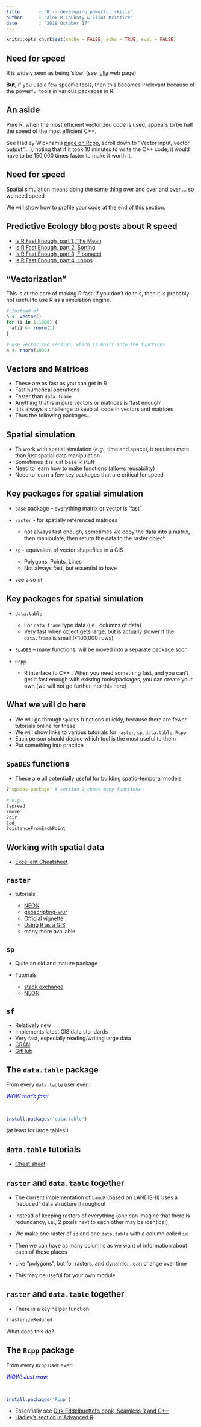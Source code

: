 ```yaml
---
title       : "R -- developing powerful skills"
author      : "Alex M Chubaty & Eliot McIntire"
date        : "2019 October 17"
---
```


```r
knitr::opts_chunk$set(cache = FALSE, echo = TRUE, eval = FALSE)
```

## Need for speed

R is widely seen as being 'slow' (see [julia](http://julialang.org/#high-performance-jit-compiler) web page) 

**But**, if you use a few specific tools, then this becomes irrelevant because of the powerful tools in various packages in R.
 
## An aside
 
Pure R, when the most efficient vectorized code is used, appears to be half the speed of the most efficient C++.

See Hadley Wickham's [page on Rcpp](http://adv-r.had.co.nz/Rcpp.html), scroll down to "Vector input, vector output"... ), noting that if it took 10 minutes to write the C++ code, it would have to be 150,000 times faster to make it worth it.
 
## Need for speed

Spatial simulation means doing the same thing over and over and over ... so we need speed

We will show how to profile your code at the end of this section.

## Predictive Ecology blog posts about R speed

- [Is R Fast Enough, part 1, The Mean](http://predictiveecology.org/2015/04/23/Is-R-fast-enough-01.html)
- [Is R Fast Enough, part 2, Sorting](http://predictiveecology.org/2015/04/28/Is-R-fast-enough-02.html)
- [Is R Fast Enough, part 3, Fibonacci](http://predictiveecology.org/2015/05/06/Is-R-fast-enough-03.html)
- [Is R Fast Enough, part 4, Loops](http://predictiveecology.org/2015/09/04/Is-R-fast-enough-04.html)

## "Vectorization"

This is at the core of making R fast.
If you don't do this, then it is probably not useful to use R as a simulation engine.

```r
# Instead of 
a <- vector()
for (i in 1:1000) {
  a[i] <- rnorm(1)
}

# use vectorized version, which is built into the functions
a <- rnorm(1000)
```

## Vectors and Matrices

- These are as fast as you can get in R
- Fast numerical operations
- Faster than `data.frame`
- Anything that is in pure vectors or matrices is 'fast enough'
- It is always a challenge to keep all code in vectors and matrices
- Thus the following packages...

## Spatial simulation

- To work with spatial simulation (*e.g.*, time and space), it requires more than *just* spatial data manipulation
- Sometimes it is just base R stuff
- Need to learn how to make functions (allows reusability)
- Need to learn a few key packages that are critical for speed

## Key packages for spatial simulation

- `base` package -- everything matrix or vector is 'fast'
- `raster` - for spatially referenced matrices

    - not always fast enough, sometimes we copy the data into a matrix, then manipulate, then return the data to the raster object
    
- `sp` - equivalent of vector shapefiles in a GIS

    - Polygons, Points, Lines
    - Not always fast, but essential to have

- see also `sf`

## Key packages for spatial simulation
    
- `data.table`

    - For `data.frame` type data (i.e., columns of data)
    - Very fast when object gets large, but is actually slower if the `data.frame` is small (<100,000 rows)
    
- `SpaDES` -- many functions; will be moved into a separate package soon

- `Rcpp`

    - R interface to C++ . When you need something fast, and you can't get it fast enough with existing tools/packages, you can create your own (we will not go further into this here)

## What we will do here

- We will go through `SpaDES` functions quickly, because there are fewer tutorials online for these
- We will show links to various tutorials for `raster`, `sp`, `data.table`, `Rcpp`
- Each person should decide which tool is the most useful to them
- Put something into practice

## `SpaDES` functions

- These are all potentially useful for building spatio-temporal models
```r

?`spades-package` # section 2 shows many functions

# e.g.,
?spread
?move
?cir
?adj
?distanceFromEachPoint
```

## Working with spatial data

- [Excellent Cheatsheet](http://www.maths.lancs.ac.uk/~rowlings/Teaching/UseR2012/cheatsheet.html)

## `raster`

- tutorials 

    - [NEON](http://neondataskills.org/R/Raster-Data-In-R/)
    - [geoscripting-wur](http://geoscripting-wur.github.io/IntroToRaster/)
    - [Official vignette](https://cran.r-project.org/web/packages/raster/vignettes/Raster.pdf)
    - [Using R as a GIS](https://pakillo.github.io/R-GIS-tutorial/)
    - many more available

## `sp`

- Quite an old and mature package
- Tutorials

    - [stack exchange](http://gis.stackexchange.com/questions/45327/tutorials-to-handle-spatial-data-in-r)
    - [NEON](http://neondataskills.org/R-package/sp/)

## `sf`

- Relatively new
- Implements latest GIS data standards
- Very fast, especially reading/writing large data
- [CRAN](https://cran.r-project.org/web/packages/sf/)
- [GitHub](https://github.com/edzer/sfr)

## The `data.table` package

From every `data.table` user ever:

<div class="centered" style="color:#0000FF">*WOW that's fast!*</div>

<br>

```r
install.packages('data.table')
```

(at least for large tables!)

## `data.table` tutorials

- [Cheat sheet](https://github.com/rstudio/cheatsheets/blob/master/datatable.pdf)

## `raster` and `data.table` together

- The current implementation of `LandR` (based on LANDIS-II) uses a "reduced" data structure throughout

- Instead of keeping rasters of everything (one can imagine that there is redundancy, i.e., 2 pixels next to each other may be identical)

- We make one raster of `id` and one `data.table` with a column called `id`

- Then we can have as many columns as we want of information about each of these places

- Like "polygons", but for rasters, and dynamic... can change over time

- This may be useful for your own module

## `raster` and `data.table` together

- There is a key helper function:

```r
?rasterizeReduced
```

What does this do?

## The `Rcpp` package

From every `Rcpp` user ever:

<div class="centered" style="color:#0000FF">*WOW! Just wow.*</div>

<br>

```r
install.packages('Rcpp')
```

- Essentially see [Dirk Eddelbuettel's book, Seamless R and C++](http://dirk.eddelbuettel.com/code/rcpp.html)
- [Hadley's section in Advanced R](http://adv-r.had.co.nz/Rcpp.html)
